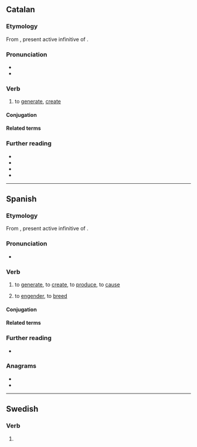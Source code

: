 ==Catalan==

===Etymology===
From {{der|ca|la|generāre}}, present active infinitive of {{m|la|generō}}.

===Pronunciation===
* {{ca-IPA}}
* {{rhymes|ca|a(ɾ)}}

===Verb===
{{ca-verb}}

# to [[generate]], [[create]]

====Conjugation====
{{ca-conj-ar|gener}}

====Related terms====
{{rel4|ca
|generació
|generador
|generatiu
|regenerar}}

===Further reading===
* {{R:IEC2}}
* {{R:GDLC}}
* {{R:DNV}}
* {{R:DCVB}}

----

==Spanish==

===Etymology===
From {{der|es|la|generāre}}, present active infinitive of {{m|la|generō}}.

===Pronunciation===
* {{es-IPA}}

===Verb===
{{es-verb|gener|ar}}

# to [[generate]], to [[create]], to [[produce]], to [[cause]]
#: {{uxi|es|Una política de Estado para '''generar''' riqueza|A state policy to create wealth}}
#: {{syn|es|crear}}
# {{lb|es|figurative}} to [[engender]], to [[breed]]
#: {{uxi|es|El sufrimiento  '''genera''' frecuentemente una especie de resiliencia.|Suffering often '''engenders''' a kind of resilience.}}

====Conjugation====
{{es-conj-ar|gener|combined=1}}

====Related terms====
{{rel4|es
|generación
|generador
|generativo
|regenerar}}

===Further reading===
* {{R:DRAE}}

===Anagrams===
* {{l|es|negrera}}
* {{l|es|renegar}}
----

==Swedish==

===Verb===
{{head|sv|verb form}}

# {{sv-verb-form-pre|genera}}